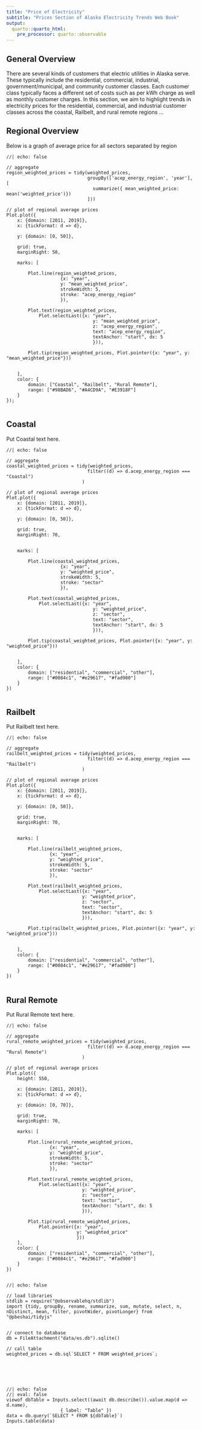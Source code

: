 ```yaml
---
title: "Price of Electricity"
subtitle: "Prices Section of Alaska Electricity Trends Web Book"
output:
  quarto::quarto_html:
    pre_processor: quarto::observable
---
```


## General Overview

There are several kinds of customers that electric utilities in Alaska serve. These typically include the residential, commercial, industrial, government/municipal, and community customer classes. Each customer class typically faces a different set of costs such as per kWh charge as well as monthly customer charges. In this section, we aim to highlight trends in electricity prices for the residential, commercial, and industrial customer classes across the coastal, Railbelt, and rural remote regions ...

## Regional Overview
Below is a graph of average price for all sectors separated by region
```ojs
//| echo: false

// aggregate
region_weighted_prices = tidy(weighted_prices, 
                              groupBy(['acep_energy_region', 'year'], [
                                summarize({ mean_weighted_price: mean('weighted_price')})
                              ]))

// plot of regional average prices
Plot.plot({
    x: {domain: [2011, 2019]},
    x: {tickFormat: d => d},

    y: {domain: [0, 50]},

    grid: true,
    marginRight: 50,
  
    marks: [

        Plot.line(region_weighted_prices,
                    {x: "year", 
                    y: "mean_weighted_price",
                    strokeWidth: 5,
                    stroke: "acep_energy_region"
                    }),

        Plot.text(region_weighted_prices, 
            Plot.selectLast({x: "year", 
                                y: "mean_weighted_price", 
                                z: "acep_energy_region", 
                                text: "acep_energy_region", 
                                textAnchor: "start", dx: 5
                                })),
                                
        Plot.tip(region_weighted_prices, Plot.pointer({x: "year", y: "mean_weighted_price"}))


    ],
    color: {
        domain: ["Coastal", "Railbelt", "Rural Remote"],
        range: ["#98BAD6", "#A4CD9A", "#E3918F"]
    }
});


```




## Coastal

Put Coastal text here.
```ojs
//| echo: false

// aggregate
coastal_weighted_prices = tidy(weighted_prices, 
                              filter((d) => d.acep_energy_region === "Coastal")
                            )

// plot of regional average prices
Plot.plot({
    x: {domain: [2011, 2019]},
    x: {tickFormat: d => d},

    y: {domain: [0, 50]},

    grid: true,
    marginRight: 70,
  
  
    marks: [

        Plot.line(coastal_weighted_prices,
                    {x: "year", 
                    y: "weighted_price",
                    strokeWidth: 5,
                    stroke: "sector"
                    }),

        Plot.text(coastal_weighted_prices, 
            Plot.selectLast({x: "year", 
                                y: "weighted_price", 
                                z: "sector", 
                                text: "sector", 
                                textAnchor: "start", dx: 5
                                })),
                                
        Plot.tip(coastal_weighted_prices, Plot.pointer({x: "year", y: "weighted_price"}))


    ],
    color: {
        domain: ["residential", "commercial", "other"],
        range: ["#0084c1", "#e29617", "#fad900"]
    }
})


```

## Railbelt

Put Railbelt text here.
```ojs
//| echo: false

// aggregate
railbelt_weighted_prices = tidy(weighted_prices, 
                              filter((d) => d.acep_energy_region === "Railbelt")
                            )

// plot of regional average prices
Plot.plot({
    x: {domain: [2011, 2019]},
    x: {tickFormat: d => d},

    y: {domain: [0, 50]},

    grid: true,
    marginRight: 70,


    marks: [
 
        Plot.line(railbelt_weighted_prices,
                {x: "year", 
                y: "weighted_price",
                strokeWidth: 5,
                stroke: "sector"
                }),

        Plot.text(railbelt_weighted_prices, 
            Plot.selectLast({x: "year", 
                            y: "weighted_price", 
                            z: "sector", 
                            text: "sector", 
                            textAnchor: "start", dx: 5
                            })),
                            
        Plot.tip(railbelt_weighted_prices, Plot.pointer({x: "year", y: "weighted_price"}))
    

    ],
    color: {
        domain: ["residential", "commercial", "other"],
        range: ["#0084c1", "#e29617", "#fad900"]
    }
})


```

## Rural Remote

Put Rural Remote text here.

```ojs
//| echo: false

// aggregate
rural_remote_weighted_prices = tidy(weighted_prices, 
                              filter((d) => d.acep_energy_region === "Rural Remote")
                            )

// plot of regional average prices
Plot.plot({
    height: 550,

    x: {domain: [2011, 2019]},
    x: {tickFormat: d => d},

    y: {domain: [0, 70]},

    grid: true,
    marginRight: 70,

    marks: [
 
        Plot.line(rural_remote_weighted_prices,
                {x: "year", 
                y: "weighted_price",
                strokeWidth: 5,
                stroke: "sector"
                }),

        Plot.text(rural_remote_weighted_prices, 
            Plot.selectLast({x: "year", 
                            y: "weighted_price", 
                            z: "sector", 
                            text: "sector", 
                            textAnchor: "start", dx: 5
                            })),
                            
        Plot.tip(rural_remote_weighted_prices, 
            Plot.pointer({x: "year", 
                          y: "weighted_price"
                          }))
    ],
    color: {
        domain: ["residential", "commercial", "other"],
        range: ["#0084c1", "#e29617", "#fad900"]
    }
})


```







```ojs
//| echo: false

// load libraries
stdlib = require("@observablehq/stdlib")
import {tidy, groupBy, rename, summarize, sum, mutate, select, n, nDistinct, mean, filter, pivotWider, pivotLonger} from "@pbeshai/tidyjs"


// connect to database
db = FileAttachment("data/es.db").sqlite()

// call table
weighted_prices = db.sql`SELECT * FROM weighted_prices`;
```

<br>
<br>
<br>

```ojs
//| echo: false
//| eval: false
viewof dbTable = Inputs.select((await db.describe()).value.map(d => d.name), 
                    { label: "Table" })
data = db.query(`SELECT * FROM ${dbTable}`)
Inputs.table(data)


```